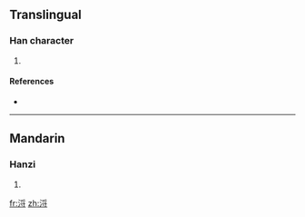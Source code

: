 ==Translingual==

===Han character===
{{Han char|rn=85|rad=水|as=07|sn=10|four=|canj=水月木戈 (EBDI)}}

# {{defn|Han|sort=水07}}

====References====
* {{Han ref|kx=0623.180|dkj=17454|dj=1021.080|hdz=31628.100|uh=6D56|ud=27990}}

----

==Mandarin==

===Hanzi===
{{cmn-hanzi|pin=[[liè]] ([[lie4]])|wg=lieh<sup>4</sup>}}

# {{defn|Mandarin}}

[[fr:浖]]
[[zh:浖]]